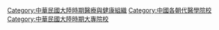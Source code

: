 [[Category:中華民國大陸時期醫療與健康組織|Category:中華民國大陸時期醫療與健康組織]]
[[Category:中國各朝代醫學院校|Category:中國各朝代醫學院校]]
[[Category:中華民國大陸時期大專院校|Category:中華民國大陸時期大專院校]]